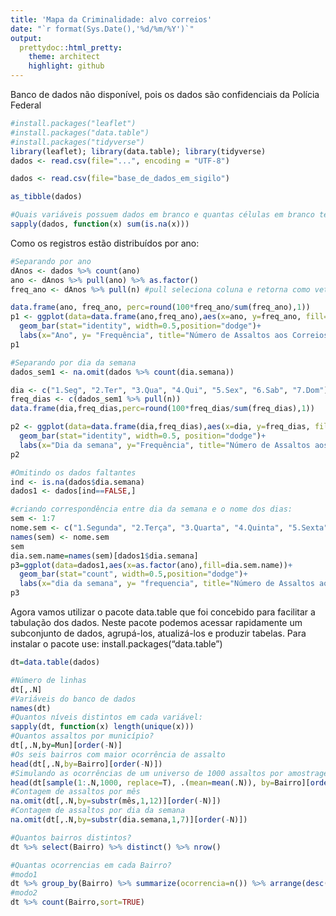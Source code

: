 ```yaml
---
title: 'Mapa da Criminalidade: alvo correios'
date: "`r format(Sys.Date(),'%d/%m/%Y')`"
output:
  prettydoc::html_pretty:
    theme: architect
    highlight: github
---
```


Banco de dados não disponível, pois os dados são confidenciais da Polícia Federal
```r
#install.packages("leaflet")
#install.packages("data.table")
#install.packages("tidyverse")
library(leaflet); library(data.table); library(tidyverse)
dados <- read.csv(file="...", encoding = "UTF-8")
```

```r
dados <- read.csv(file="base_de_dados_em_sigilo")
```

```r
as_tibble(dados)

#Quais variáveis possuem dados em branco e quantas células em branco temos por variável:
sapply(dados, function(x) sum(is.na(x)))
```

Como os registros estão distribuídos por ano:
```r
#Separando por ano
dAnos <- dados %>% count(ano) 
ano <- dAnos %>% pull(ano) %>% as.factor()
freq_ano <- dAnos %>% pull(n) #pull seleciona coluna e retorna como vetor

data.frame(ano, freq_ano, perc=round(100*freq_ano/sum(freq_ano),1))
p1 <- ggplot(data=data.frame(ano,freq_ano),aes(x=ano, y=freq_ano, fill=as.factor(freq_ano)))+
  geom_bar(stat="identity", width=0.5,position="dodge")+
  labs(x="Ano", y= "Frequência", title="Número de Assaltos aos Correios por ano", fill="Frequência por ano") 
p1
```

```r
#Separando por dia da semana
dados_sem1 <- na.omit(dados %>% count(dia.semana))

dia <- c("1.Seg", "2.Ter", "3.Qua", "4.Qui", "5.Sex", "6.Sab", "7.Dom")
freq_dias <- c(dados_sem1 %>% pull(n))
data.frame(dia,freq_dias,perc=round(100*freq_dias/sum(freq_dias),1))

p2 <- ggplot(data=data.frame(dia,freq_dias),aes(x=dia, y=freq_dias, fill=as.factor(freq_dias)))+
  geom_bar(stat="identity", width=0.5, position="dodge")+
  labs(x="Dia da semana", y="Frequência", title="Número de Assaltos aos Correios", fill="Frequência por dia") 
p2

#Omitindo os dados faltantes
ind <- is.na(dados$dia.semana)
dados1 <- dados[ind==FALSE,]

#criando correspondência entre dia da semana e o nome dos dias:
sem <- 1:7
nome.sem <- c("1.Segunda", "2.Terça", "3.Quarta", "4.Quinta", "5.Sexta", "6.Sábado", "7.Domingo")
names(sem) <- nome.sem
sem
dia.sem.name=names(sem)[dados1$dia.semana]
p3=ggplot(data=dados1,aes(x=as.factor(ano),fill=dia.sem.name))+
  geom_bar(stat="count", width=0.5,position="dodge")+
  labs(x="dia da semana", y= "frequencia", title="Número de Assaltos aos Correios", fill="Dias da semana") 
p3
```

Agora vamos utilizar o pacote data.table que foi concebido para facilitar a tabulação dos dados. 
Neste pacote podemos acessar rapidamente um subconjunto de dados, agrupá-los, atualizá-los e produzir tabelas.
Para instalar o pacote use: install.packages("data.table")

```r
dt=data.table(dados)

#Número de linhas
dt[,.N]
#Variáveis do banco de dados
names(dt)
#Quantos níveis distintos em cada variável:
sapply(dt, function(x) length(unique(x)))
#Quantos assaltos por município?
dt[,.N,by=Mun][order(-N)]
#Os seis bairros com maior ocorrência de assalto
head(dt[,.N,by=Bairro][order(-N)])
#Simulando as ocorrências de um universo de 1000 assaltos por amostragem sobre os seis bairros com maior ocorrência de assalto
head(dt[sample(1:.N,1000, replace=T), .(mean=mean(.N)), by=Bairro][order(-mean)])
#Contagem de assaltos por mês
na.omit(dt[,.N,by=substr(mês,1,12)][order(-N)])
#Contagem de assaltos por dia da semana
na.omit(dt[,.N,by=substr(dia.semana,1,7)][order(-N)])
```

```r
#Quantos bairros distintos?
dt %>% select(Bairro) %>% distinct() %>% nrow()

#Quantas ocorrencias em cada Bairro?
#modo1
dt %>% group_by(Bairro) %>% summarize(ocorrencia=n()) %>% arrange(desc(ocorrencia))
#modo2
dt %>% count(Bairro,sort=TRUE)
```